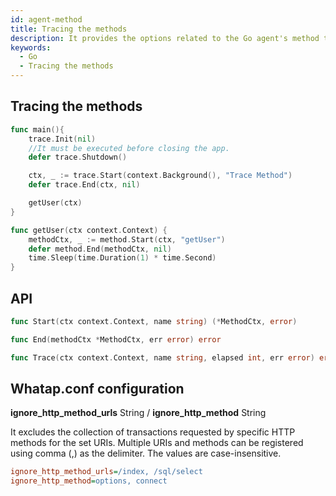 ```yaml
---
id: agent-method
title: Tracing the methods
description: It provides the options related to the Go agent's method tracing.
keywords:
  - Go
  - Tracing the methods
---
```


## Tracing the methods

```go title='GO'
func main(){
    trace.Init(nil)
    //It must be executed before closing the app.
    defer trace.Shutdown()

    ctx, _ := trace.Start(context.Background(), "Trace Method")
    defer trace.End(ctx, nil)

    getUser(ctx)
}

func getUser(ctx context.Context) {
    methodCtx, _ := method.Start(ctx, "getUser")
    defer method.End(methodCtx, nil)
    time.Sleep(time.Duration(1) * time.Second)
}
```

## API

```go title='GO'
func Start(ctx context.Context, name string) (*MethodCtx, error)

func End(methodCtx *MethodCtx, err error) error

func Trace(ctx context.Context, name string, elapsed int, err error) error
```

## Whatap.conf configuration

**ignore_http_method_urls** <span class='type'>String</span> / **ignore_http_method** <span class='type'>String</span>

It excludes the collection of transactions requested by specific HTTP methods for the set URIs. Multiple URIs and methods can be registered using comma (,) as the delimiter. The values are case-insensitive.

```ini title='whatap.conf'
ignore_http_method_urls=/index, /sql/select
ignore_http_method=options, connect
```
